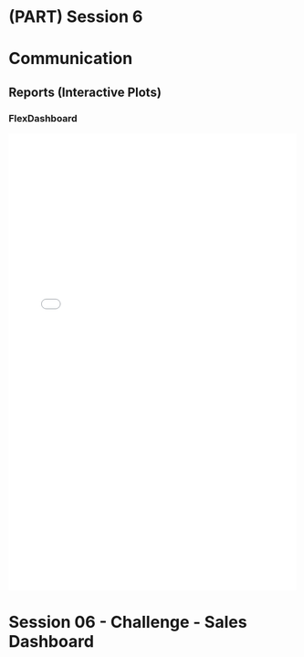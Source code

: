 # (PART) Session 6 {-}

# Communication

## Reports (Interactive Plots)
### FlexDashboard

<iframe src="sales_dashboard_flex.html" width="100%" height="800" id="igraph" scrolling="no" seamless="seamless" frameBorder="0"></iframe>

# Session 06 - Challenge - Sales Dashboard



